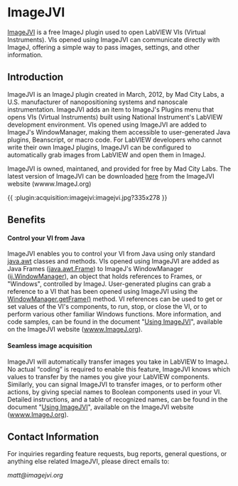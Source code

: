 = ImageJVI =

[[http://www.imagejvi.org/|ImageJVI]] is a free ImageJ plugin used to open LabVIEW VIs (Virtual Instruments). VIs opened using ImageJVI can communicate directly with ImageJ, offering a simple way to pass images, settings, and other information.

== Introduction ==
ImageJVI is an ImageJ plugin created in March, 2012, by Mad City Labs, a U.S. manufacturer of nanopositioning systems and nanoscale instrumentation. ImageJVI adds an item to ImageJ's Plugins menu that opens VIs (Virtual Instruments) built using National Instrument's LabVIEW development environment. VIs opened using ImageJVI are added to ImageJ's WindowManager, making them accessible to user-generated Java plugins, Beanscript, or macro code. For LabVIEW developers who cannot write their own ImageJ plugins, ImageJVI can be configured to automatically grab images from LabVIEW and open them in ImageJ.

ImageJVI is owned, maintaned, and provided for free by Mad City Labs. The latest version of ImageJVI can be downloaded [[http://www.imagejvi.org/index.php/installation.html|here]] from the ImageJVI website (wwww.ImageJ.org)

{{ :plugin:acquisition:imagejvi:imagejvi.jpg?335x278 }}

== Benefits ==

==== Control your VI from Java ====

ImageJVI enables you to control your VI from Java using only standard [[http://docs.oracle.com/javase/1.4.2/docs/api/java/awt/package-summary.html|java.awt]] classes and methods. VIs opened using ImageJVI are added as Java Frames ([[http://docs.oracle.com/javase/1.4.2/docs/api/java/awt/Frame.html|java.awt.Frame]]) to ImageJ's WindowManager ([[http://rsbweb.nih.gov/ij/developer/api/ij/WindowManager.html|ij.WindowManager]]), an object that holds references to Frames, or "Windows", controlled by ImageJ. User-generated plugins can grab a reference to a VI that has been opened using ImageJVI using the [[http://rsbweb.nih.gov/ij/developer/api/ij/WindowManager.html#getFrame(java.lang.String)|WindowManager.getFrame()]] method. VI references can be used to get or set values of the VI's components, to run, stop, or close the VI, or to perform various other familiar Windows functions. More information, and code samples, can be found in the document "[[http://www.imagejvi.org/images/using%20imagejvi.pdf|Using ImageJVI]]", available on the ImageJVI website ([[http://www.imagejvi.org|wwww.ImageJ.org]]).

==== Seamless image acquisition ====

ImageJVI will automatically transfer images you take in LabVIEW to ImageJ. No actual “coding” is required to enable this feature, ImageJVI knows which values to transfer by the names you give your LabVIEW components. Similarly, you can signal ImageJVI to transfer images, or to perform other actions, by giving special names to Boolean components used in your VI. Detailed instructions, and a table of recognized names, can be found in the document "[[http://www.imagejvi.org/images/using%20imagejvi.pdf|Using ImageJVI]]", available on the ImageJVI website ([[http://www.imagejvi.org|wwww.ImageJ.org]]).

== Contact Information ==


For inquiries regarding feature requests, bug reports, general questions, or anything else related  ImageJVI, please direct emails to:

''
matt@imagejvi.org
''
